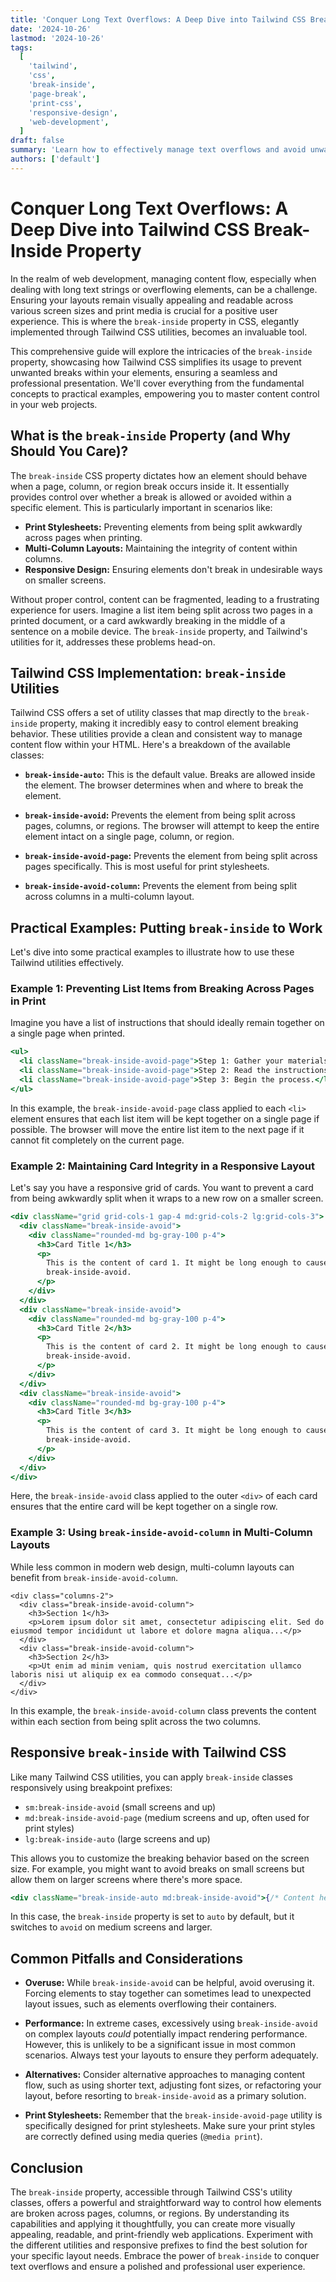 ```yaml
---
title: 'Conquer Long Text Overflows: A Deep Dive into Tailwind CSS Break-Inside Property'
date: '2024-10-26'
lastmod: '2024-10-26'
tags:
  [
    'tailwind',
    'css',
    'break-inside',
    'page-break',
    'print-css',
    'responsive-design',
    'web-development',
  ]
draft: false
summary: 'Learn how to effectively manage text overflows and avoid unwanted page breaks within your HTML elements using Tailwind CSS break-inside utilities.  This guide covers everything from basic usage to advanced techniques for creating responsive and print-friendly layouts.'
authors: ['default']
---
```


# Conquer Long Text Overflows: A Deep Dive into Tailwind CSS Break-Inside Property

In the realm of web development, managing content flow, especially when dealing with long text strings or overflowing elements, can be a challenge. Ensuring your layouts remain visually appealing and readable across various screen sizes and print media is crucial for a positive user experience. This is where the `break-inside` property in CSS, elegantly implemented through Tailwind CSS utilities, becomes an invaluable tool.

This comprehensive guide will explore the intricacies of the `break-inside` property, showcasing how Tailwind CSS simplifies its usage to prevent unwanted breaks within your elements, ensuring a seamless and professional presentation. We'll cover everything from the fundamental concepts to practical examples, empowering you to master content control in your web projects.

## What is the `break-inside` Property (and Why Should You Care)?

The `break-inside` CSS property dictates how an element should behave when a page, column, or region break occurs inside it. It essentially provides control over whether a break is allowed or avoided within a specific element. This is particularly important in scenarios like:

- **Print Stylesheets:** Preventing elements from being split awkwardly across pages when printing.
- **Multi-Column Layouts:** Maintaining the integrity of content within columns.
- **Responsive Design:** Ensuring elements don't break in undesirable ways on smaller screens.

Without proper control, content can be fragmented, leading to a frustrating experience for users. Imagine a list item being split across two pages in a printed document, or a card awkwardly breaking in the middle of a sentence on a mobile device. The `break-inside` property, and Tailwind's utilities for it, addresses these problems head-on.

## Tailwind CSS Implementation: `break-inside` Utilities

Tailwind CSS offers a set of utility classes that map directly to the `break-inside` property, making it incredibly easy to control element breaking behavior. These utilities provide a clean and consistent way to manage content flow within your HTML. Here's a breakdown of the available classes:

- **`break-inside-auto`:** This is the default value. Breaks are allowed inside the element. The browser determines when and where to break the element.

- **`break-inside-avoid`:** Prevents the element from being split across pages, columns, or regions. The browser will attempt to keep the entire element intact on a single page, column, or region.

- **`break-inside-avoid-page`:** Prevents the element from being split across pages specifically. This is most useful for print stylesheets.

- **`break-inside-avoid-column`:** Prevents the element from being split across columns in a multi-column layout.

## Practical Examples: Putting `break-inside` to Work

Let's dive into some practical examples to illustrate how to use these Tailwind utilities effectively.

### Example 1: Preventing List Items from Breaking Across Pages in Print

Imagine you have a list of instructions that should ideally remain together on a single page when printed.

```jsx
<ul>
  <li className="break-inside-avoid-page">Step 1: Gather your materials.</li>
  <li className="break-inside-avoid-page">Step 2: Read the instructions carefully.</li>
  <li className="break-inside-avoid-page">Step 3: Begin the process.</li>
</ul>
```

In this example, the `break-inside-avoid-page` class applied to each `<li>` element ensures that each list item will be kept together on a single page if possible. The browser will move the entire list item to the next page if it cannot fit completely on the current page.

### Example 2: Maintaining Card Integrity in a Responsive Layout

Let's say you have a responsive grid of cards. You want to prevent a card from being awkwardly split when it wraps to a new row on a smaller screen.

```jsx
<div className="grid grid-cols-1 gap-4 md:grid-cols-2 lg:grid-cols-3">
  <div className="break-inside-avoid">
    <div className="rounded-md bg-gray-100 p-4">
      <h3>Card Title 1</h3>
      <p>
        This is the content of card 1. It might be long enough to cause a break if we didn't use
        break-inside-avoid.
      </p>
    </div>
  </div>
  <div className="break-inside-avoid">
    <div className="rounded-md bg-gray-100 p-4">
      <h3>Card Title 2</h3>
      <p>
        This is the content of card 2. It might be long enough to cause a break if we didn't use
        break-inside-avoid.
      </p>
    </div>
  </div>
  <div className="break-inside-avoid">
    <div className="rounded-md bg-gray-100 p-4">
      <h3>Card Title 3</h3>
      <p>
        This is the content of card 3. It might be long enough to cause a break if we didn't use
        break-inside-avoid.
      </p>
    </div>
  </div>
</div>
```

Here, the `break-inside-avoid` class applied to the outer `<div>` of each card ensures that the entire card will be kept together on a single row.

### Example 3: Using `break-inside-avoid-column` in Multi-Column Layouts

While less common in modern web design, multi-column layouts can benefit from `break-inside-avoid-column`.

```plaintext
<div class="columns-2">
  <div class="break-inside-avoid-column">
    <h3>Section 1</h3>
    <p>Lorem ipsum dolor sit amet, consectetur adipiscing elit. Sed do eiusmod tempor incididunt ut labore et dolore magna aliqua...</p>
  </div>
  <div class="break-inside-avoid-column">
    <h3>Section 2</h3>
    <p>Ut enim ad minim veniam, quis nostrud exercitation ullamco laboris nisi ut aliquip ex ea commodo consequat...</p>
  </div>
</div>
```

In this example, the `break-inside-avoid-column` class prevents the content within each section from being split across the two columns.

## Responsive `break-inside` with Tailwind CSS

Like many Tailwind CSS utilities, you can apply `break-inside` classes responsively using breakpoint prefixes:

- `sm:break-inside-avoid` (small screens and up)
- `md:break-inside-avoid-page` (medium screens and up, often used for print styles)
- `lg:break-inside-auto` (large screens and up)

This allows you to customize the breaking behavior based on the screen size. For example, you might want to avoid breaks on small screens but allow them on larger screens where there's more space.

```jsx
<div className="break-inside-auto md:break-inside-avoid">{/* Content here */}</div>
```

In this case, the `break-inside` property is set to `auto` by default, but it switches to `avoid` on medium screens and larger.

## Common Pitfalls and Considerations

- **Overuse:** While `break-inside-avoid` can be helpful, avoid overusing it. Forcing elements to stay together can sometimes lead to unexpected layout issues, such as elements overflowing their containers.

- **Performance:** In extreme cases, excessively using `break-inside-avoid` on complex layouts _could_ potentially impact rendering performance. However, this is unlikely to be a significant issue in most common scenarios. Always test your layouts to ensure they perform adequately.

- **Alternatives:** Consider alternative approaches to managing content flow, such as using shorter text, adjusting font sizes, or refactoring your layout, before resorting to `break-inside-avoid` as a primary solution.

- **Print Stylesheets:** Remember that the `break-inside-avoid-page` utility is specifically designed for print stylesheets. Make sure your print styles are correctly defined using media queries (`@media print`).

## Conclusion

The `break-inside` property, accessible through Tailwind CSS's utility classes, offers a powerful and straightforward way to control how elements are broken across pages, columns, or regions. By understanding its capabilities and applying it thoughtfully, you can create more visually appealing, readable, and print-friendly web applications. Experiment with the different utilities and responsive prefixes to find the best solution for your specific layout needs. Embrace the power of `break-inside` to conquer text overflows and ensure a polished and professional user experience.
